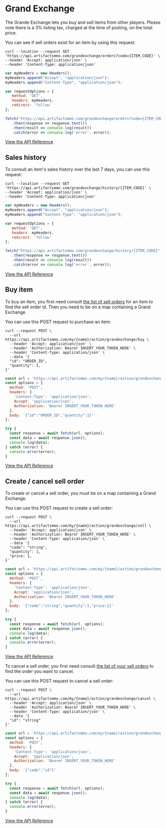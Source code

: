 
# Grand Exchange
 
The Grande Exchange lets you buy and sell items from other players. 
Please note there is a 3% listing tax, charged at the time of posting, on the total price.

You can see if sell orders exist for an item by using this request:

```http filename="cURL" copy
curl --location --request GET 'https://api.artifactsmmo.com/grandexchange/orders?code={ITEM_CODE}' \
--header 'Accept: application/json' \
--header 'Content-Type: application/json'
```
```js filename="Javascript" copy
var myHeaders = new Headers();
myHeaders.append("Accept", "application/json");
myHeaders.append("Content-Type", "application/json");

var requestOptions = {
   method: 'GET',
   headers: myHeaders,
   redirect: 'follow'
}; 

fetch("https://api.artifactsmmo.com/grandexchange/orders?code={ITEM_CODE}", requestOptions)
   .then(response => response.text())
   .then(result => console.log(result))
   .catch(error => console.log('error', error));
```
 
[View the API Reference](https://api.artifactsmmo.com/docs/#/operations/get_ge_sell_orders_grandexchange_orders_get)

## Sales history

To consult an item's sales history over the last 7 days, you can use this request:

```http filename="cURL" copy
curl --location --request GET 'https://api.artifactsmmo.com/grandexchange/history/{ITEM_CODE}' \
--header 'Accept: application/json' \
--header 'Content-Type: application/json'
```
```js filename="Javascript" copy
var myHeaders = new Headers();
myHeaders.append("Accept", "application/json");
myHeaders.append("Content-Type", "application/json");

var requestOptions = {
   method: 'GET',
   headers: myHeaders,
   redirect: 'follow'
}; 

fetch("https://api.artifactsmmo.com/grandexchange/history/{ITEM_CODE}", requestOptions)
   .then(response => response.text())
   .then(result => console.log(result))
   .catch(error => console.log('error', error));
```

[View the API Reference](https://api.artifactsmmo.com/docs/#/operations/get_ge_sell_orders_grandexchange_orders_get)


## Buy item

To buy an item, you first need consult [the list of sell orders](https://api.artifactsmmo.com/docs/#/operations/get_ge_sell_orders_grandexchange_orders_get) for an item to find the sell order id.
Then you need to be on a map containing a Grand Exchange.

You can use this POST request to purchase an item:

```http filename="cURL" copy
curl --request POST \
  --url https://api.artifactsmmo.com/my/{name}/action/grandexchange/buy \
  --header 'Accept: application/json' \
  --header 'Authorization: Bearer INSERT_YOUR_TOKEN_HERE' \
  --header 'Content-Type: application/json' \
  --data '{
  "id": "ORDER_ID",
  "quantity": 1,
}'
```
```js filename="Javascript" copy
const url = 'https://api.artifactsmmo.com/my/{name}/action/grandexchange/buy';
const options = {
  method: 'POST',
  headers: {
    'Content-Type': 'application/json',
    Accept: 'application/json',
    Authorization: 'Bearer INSERT_YOUR_TOKEN_HERE'
  },
  body: '{"id":"ORDER_ID","quantity":1}'
};

try {
  const response = await fetch(url, options);
  const data = await response.json();
  console.log(data);
} catch (error) {
  console.error(error);
}
```
[View the API Reference](https://api.artifactsmmo.com/docs/#/operations/action_ge_buy_item_my__name__action_grandexchange_buy_post)

 

## Create / cancel sell order

To create or cancel a sell order, you must be on a map containing a Grand Exchange.

You can use this POST request to create a sell order:

```http filename="cURL" copy
curl --request POST \
  --url https://api.artifactsmmo.com/my/{name}/action/grandexchange/sell \
  --header 'Accept: application/json' \
  --header 'Authorization: Bearer INSERT_YOUR_TOKEN_HERE' \
  --header 'Content-Type: application/json' \
  --data '{
  "code": "string",
  "quantity": 1,
  "price: 1,
}'
```
```js filename="Javascript" copy
const url = 'https://api.artifactsmmo.com/my/{name}/action/grandexchange/sell';
const options = {
  method: 'POST',
  headers: {
    'Content-Type': 'application/json',
    Accept: 'application/json',
    Authorization: 'Bearer INSERT_YOUR_TOKEN_HERE'
  },
  body: '{"code":"string","quantity":1,"price:1}'
};

try {
  const response = await fetch(url, options);
  const data = await response.json();
  console.log(data);
} catch (error) {
  console.error(error);
}
```

[View the API Reference](https://api.artifactsmmo.com/docs/#/operations/action_ge_create_sell_order_my__name__action_grandexchange_sell_post)


To cancel a sell order, you first need consult [the list of your sell orders](https://api.artifactsmmo.com/docs/#/operations/get_ge_sell_orders_my_grandexchange_orders_get) to find the order you want to cancel.

You can use this POST request to cancel a sell order:

```http filename="cURL" copy
curl --request POST \
  --url https://api.artifactsmmo.com/my/{name}/action/grandexchange/cancel \
  --header 'Accept: application/json' \
  --header 'Authorization: Bearer INSERT_YOUR_TOKEN_HERE' \
  --header 'Content-Type: application/json' \
  --data '{
  "id": "string"
}'
```
```js filename="Javascript" copy
const url = 'https://api.artifactsmmo.com/my/{name}/action/grandexchange/cancel';
const options = {
  method: 'POST',
  headers: {
    'Content-Type': 'application/json',
    Accept: 'application/json',
    Authorization: 'Bearer INSERT_YOUR_TOKEN_HERE'
  },
  body: '{"code":"id"}'
};

try {
  const response = await fetch(url, options);
  const data = await response.json();
  console.log(data);
} catch (error) {
  console.error(error);
}
```

[View the API Reference](https://api.artifactsmmo.com/docs/#/operations/action_ge_cancel_sell_order_my__name__action_grandexchange_cancel_post)